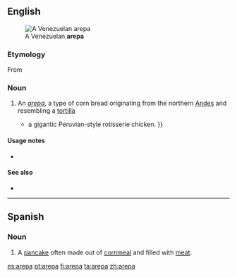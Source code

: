 ==English==
[[File:Arepa_asada.JPG|thumb|A Venezuelan '''arepa''']]

===Etymology===

From {{etyl|es}} {{term|lang=es|arepa}}

===Noun===
{{en-noun}}

# An ''[[#Spanish|arepa]]'', a type of corn bread originating from the northern [[Andes]] and resembling a [[tortilla]]
#* {{quote-news|2009|January 25|Kris Ensminger|On the Cheap|New York Times|url=http://www.nytimes.com/2009/01/25/nyregion/thecity/25rest.html
|passage=The menu darts among Latin American cuisines like '''arepas''', empanadas (a duo) and {{...|Luz’s most popular dish,}} a gigantic Peruvian-style rotisserie chicken. }}

====Usage notes====
* {{en-usage-foreignism|Spanish}}

====See also====
* {{pedialite}}

----

==Spanish==

===Noun===
{{es-noun|f}}

# {{food|lang=es}} A [[pancake]] often made out of [[cornmeal]] and filled with [[meat]].

[[es:arepa]]
[[pt:arepa]]
[[fi:arepa]]
[[ta:arepa]]
[[zh:arepa]]